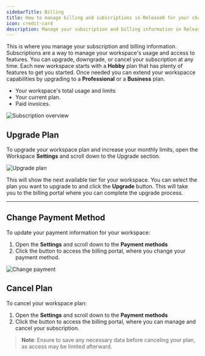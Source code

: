 ```yaml
---
sidebarTitle: Billing
title: How to manage billing and subscriptions in Release0 for your chatbot services
icon: credit-card
description: Manage your subscription and billing information in Release0, including plan upgrades and invoices. This guide provides an overview of how to handle billing for your workspace, including upgrading plans, changing payment methods, and canceling subscriptions.
---
```


This is where you manage your subscription and billing information. Subscriptions are a way to manage your workspace's usage and access to features. You can upgrade, downgrade, or cancel your subscription at any time. Each new workspace starts with a **Hobby** plan that has plenty of features to get you started. Once needed you can extend your workspacce capabilities by upgrading to a **Professional** or a **Business** plan.

- Your workspace's total usage and limits
- Your current plan.
- Paid invoices.


<Frame style={{ maxWidth: '800px' }}>
  <img src="/images/workspace/workspace-billing.png" alt="Subscription overview" />
</Frame>



## Upgrade Plan

To upgrade your workspace plan and increase your monthly limits, open the Workspace **Settings** and scroll down to the Upgrade section.

<Frame style={{ maxWidth: '800px' }}>
  <img src="/images/workspace/upgrade-plan.png" alt="Upgrade plan" />
</Frame>


This will show the next available tier for your workspace. You can select the plan you want to upgrade to and click the **Upgrade** button.
This will take you to the billing portal where you can complete the upgrade process.

---

## Change Payment Method

To update your payment information for your workspace:

1. Open the **Settings** and scroll down to the **Payment methods**
2. Click the button to access the billing portal, where you change your payment method.

<Frame style={{ maxWidth: '800px' }}>
  <img src="/images/workspace/change-payment.png" alt="Change payment" />
</Frame>


## Cancel Plan

To cancel your workspace plan:

1. Open the **Settings** and scroll down to the **Payment methods**
2. Click the button to access the billing portal, where you can manage and cancel your subscription.

> **Note**: Ensure to save any necessary data before canceling your plan, as access may be limited afterward.
